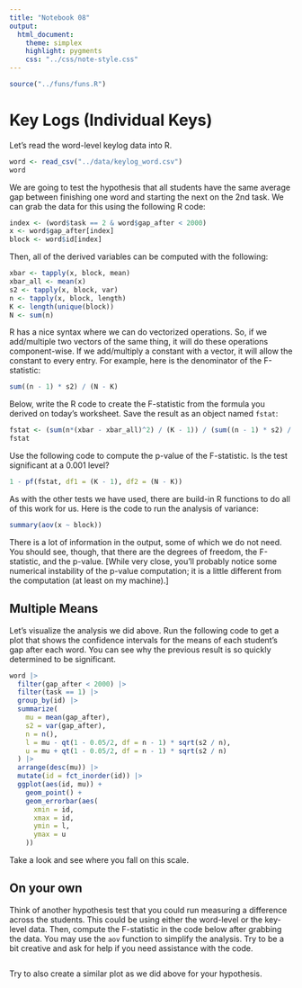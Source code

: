 ```yaml
---
title: "Notebook 08"
output:
  html_document:
    theme: simplex
    highlight: pygments
    css: "../css/note-style.css"
---
```


```r
source("../funs/funs.R")
```

# Key Logs (Individual Keys)

Let's read the word-level keylog data into R. 

```r
word <- read_csv("../data/keylog_word.csv")
word
```

We are going to test the hypothesis that all students have the
same average gap between finishing one word and starting the
next on the 2nd task. We can grab the data for this using the
following R code:

```r
index <- (word$task == 2 & word$gap_after < 2000)
x <- word$gap_after[index]
block <- word$id[index]
```

Then, all of the derived variables can be computed with the
following:

```r
xbar <- tapply(x, block, mean)
xbar_all <- mean(x)
s2 <- tapply(x, block, var)
n <- tapply(x, block, length)
K <- length(unique(block))
N <- sum(n)
```

R has a nice syntax where we can do vectorized operations. So,
if we add/multiple two vectors of the same thing, it will do 
these operations component-wise. If we add/multiply a constant
with a vector, it will allow the constant to every entry. For
example, here is the denominator of the F-statistic:

```r
sum((n - 1) * s2) / (N - K)
```

Below, write the R code to create the F-statistic from the formula
you derived on today's worksheet. Save the result as an object
named `fstat`:

```r
fstat <- (sum(n*(xbar - xbar_all)^2) / (K - 1)) / (sum((n - 1) * s2) / (N - K))
fstat
```

Use the following code to compute the p-value of the F-statistic.
Is the test significant at a 0.001 level?

```r
1 - pf(fstat, df1 = (K - 1), df2 = (N - K))
```

As with the other tests we have used, there are build-in R 
functions to do all of this work for us. Here is the code to
run the analysis of variance:

```r
summary(aov(x ~ block))
```

There is a lot of information in the output, some of which we
do not need. You should see, though, that there are the
degrees of freedom, the F-statistic, and the p-value. [While
very close, you'll probably notice some numerical instability
of the p-value computation; it is a little different from the
computation (at least on my machine).]

## Multiple Means

Let's visualize the analysis we did above. Run the following
code to get a plot that shows the confidence intervals for the
means of each student's gap after each word. You can see why
the previous result is so quickly determined to be significant.

```r
word |>
  filter(gap_after < 2000) |>
  filter(task == 1) |>
  group_by(id) |>
  summarize(
    mu = mean(gap_after),
    s2 = var(gap_after),
    n = n(),
    l = mu - qt(1 - 0.05/2, df = n - 1) * sqrt(s2 / n),
    u = mu + qt(1 - 0.05/2, df = n - 1) * sqrt(s2 / n)
  ) |>
  arrange(desc(mu)) |>
  mutate(id = fct_inorder(id)) |>
  ggplot(aes(id, mu)) +
    geom_point() +
    geom_errorbar(aes(
      xmin = id,
      xmax = id,
      ymin = l,
      ymax = u
    ))
```

Take a look and see where you fall on this scale.

## On your own

Think of another hypothesis test that you could run measuring a
difference across the students. This could be using either the
word-level or the key-level data. Then, compute the F-statistic
in the code below after grabbing the data. You may use the
`aov` function to simplify the analysis. Try to be a bit creative
and ask for help if you need assistance with the code.

```r

```

Try to also create a similar plot as we did above for your
hypothesis.

```r

```
